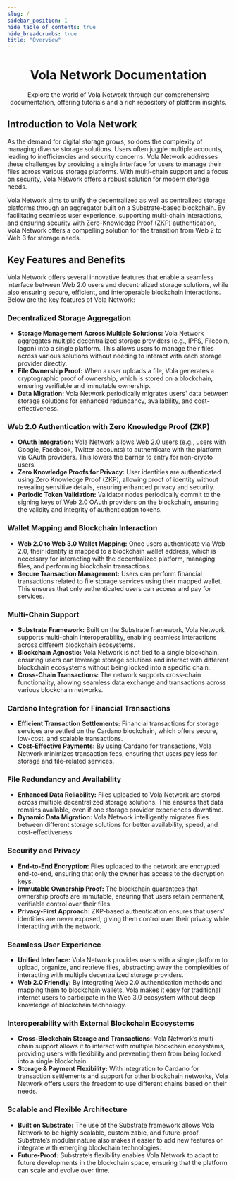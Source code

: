 ```yaml
---
slug: /
sidebar_position: 1
hide_table_of_contents: true
hide_breadcrumbs: true
title: "Overview"
---
```



<div align="center">
  <VolaLogo />
</div>
<div align="center">

# Vola Network Documentation

</div>
<div align="center" style={{ maxWidth: "720px", marginInline: "auto" }}>
  Explore the world of Vola Network through our comprehensive documentation,
  offering tutorials and a rich repository of platform insights.
</div>

## Introduction to Vola Network

As the demand for digital storage grows, so does the complexity of managing diverse storage solutions. Users often juggle multiple accounts, leading to inefficiencies and security concerns. Vola Network addresses these challenges by providing a single interface for users to manage their files across various storage platforms. With multi-chain support and a focus on security, Vola Network offers a robust solution for modern storage needs.

Vola Network aims to unify the decentralized as well as centralized storage platforms through an aggregator built on a Substrate-based blockchain. By facilitating seamless user experience, supporting multi-chain interactions, and ensuring security with Zero-Knowledge Proof (ZKP) authentication, Vola Network offers a compelling solution for the transition from Web 2 to Web 3 for storage needs.

## Key Features and Benefits

Vola Network offers several innovative features that enable a seamless interface between Web 2.0 users and decentralized storage solutions, while also ensuring secure, efficient, and interoperable blockchain interactions. Below are the key features of Vola Network:

### Decentralized Storage Aggregation

- **Storage Management Across Multiple Solutions:**
  Vola Network aggregates multiple decentralized storage providers (e.g., IPFS, Filecoin, Iagon) into a single platform. This allows users to manage their files across various solutions without needing to interact with each storage provider directly.
- **File Ownership Proof:**
  When a user uploads a file, Vola generates a cryptographic proof of ownership, which is stored on a blockchain, ensuring verifiable and immutable ownership.
- **Data Migration:**
  Vola Network periodically migrates users' data between storage solutions for enhanced redundancy, availability, and cost-effectiveness.

### Web 2.0 Authentication with Zero Knowledge Proof (ZKP)

- **OAuth Integration:**
  Vola Network allows Web 2.0 users (e.g., users with Google, Facebook, Twitter accounts) to authenticate with the platform via OAuth providers. This lowers the barrier to entry for non-crypto users.
- **Zero Knowledge Proofs for Privacy:**
  User identities are authenticated using Zero Knowledge Proof (ZKP), allowing proof of identity without revealing sensitive details, ensuring enhanced privacy and security.
- **Periodic Token Validation:**
  Validator nodes periodically commit to the signing keys of Web 2.0 OAuth providers on the blockchain, ensuring the validity and integrity of authentication tokens.

### Wallet Mapping and Blockchain Interaction

- **Web 2.0 to Web 3.0 Wallet Mapping:**
  Once users authenticate via Web 2.0, their identity is mapped to a blockchain wallet address, which is necessary for interacting with the decentralized platform, managing files, and performing blockchain transactions.
- **Secure Transaction Management:**
  Users can perform financial transactions related to file storage services using their mapped wallet. This ensures that only authenticated users can access and pay for services.

### Multi-Chain Support

- **Substrate Framework:**
  Built on the Substrate framework, Vola Network supports multi-chain interoperability, enabling seamless interactions across different blockchain ecosystems.
- **Blockchain Agnostic:**
  Vola Network is not tied to a single blockchain, ensuring users can leverage storage solutions and interact with different blockchain ecosystems without being locked into a specific chain.
- **Cross-Chain Transactions:**
  The network supports cross-chain functionality, allowing seamless data exchange and transactions across various blockchain networks.

### Cardano Integration for Financial Transactions

- **Efficient Transaction Settlements:**
  Financial transactions for storage services are settled on the Cardano blockchain, which offers secure, low-cost, and scalable transactions.
- **Cost-Effective Payments:**
  By using Cardano for transactions, Vola Network minimizes transaction fees, ensuring that users pay less for storage and file-related services.

### File Redundancy and Availability

- **Enhanced Data Reliability:**
  Files uploaded to Vola Network are stored across multiple decentralized storage solutions. This ensures that data remains available, even if one storage provider experiences downtime.
- **Dynamic Data Migration:**
  Vola Network intelligently migrates files between different storage solutions for better availability, speed, and cost-effectiveness.

### Security and Privacy

- **End-to-End Encryption:**
  Files uploaded to the network are encrypted end-to-end, ensuring that only the owner has access to the decryption keys.
- **Immutable Ownership Proof:**
  The blockchain guarantees that ownership proofs are immutable, ensuring that users retain permanent, verifiable control over their files.
- **Privacy-First Approach:**
  ZKP-based authentication ensures that users' identities are never exposed, giving them control over their privacy while interacting with the network.

### Seamless User Experience

- **Unified Interface:**
  Vola Network provides users with a single platform to upload, organize, and retrieve files, abstracting away the complexities of interacting with multiple decentralized storage providers.
- **Web 2.0 Friendly:**
  By integrating Web 2.0 authentication methods and mapping them to blockchain wallets, Vola makes it easy for traditional internet users to participate in the Web 3.0 ecosystem without deep knowledge of blockchain technology.

### Interoperability with External Blockchain Ecosystems

- **Cross-Blockchain Storage and Transactions:**
  Vola Network’s multi-chain support allows it to interact with multiple blockchain ecosystems, providing users with flexibility and preventing them from being locked into a single blockchain.
- **Storage & Payment Flexibility:**
  With integration to Cardano for transaction settlements and support for other blockchain networks, Vola Network offers users the freedom to use different chains based on their needs.

### Scalable and Flexible Architecture

- **Built on Substrate:**
  The use of the Substrate framework allows Vola Network to be highly scalable, customizable, and future-proof. Substrate’s modular nature also makes it easier to add new features or integrate with emerging blockchain technologies.
- **Future-Proof:**
  Substrate’s flexibility enables Vola Network to adapt to future developments in the blockchain space, ensuring that the platform can scale and evolve over time.
